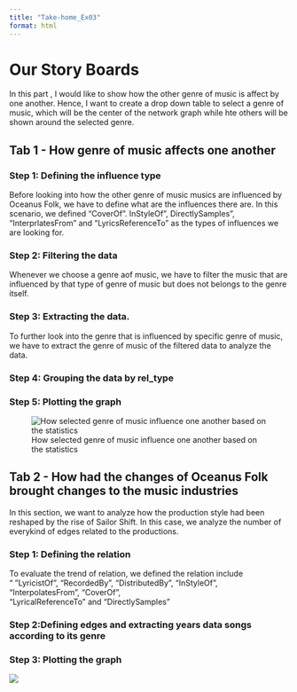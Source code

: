 ```yaml
---
title: "Take-home_Ex03"
format: html
---
```


# Our Story Boards

In this part , I would like to show how the other genre of music is affect by one another. Hence, I want to create a drop down table to select a genre of music, which will be the center of the network graph while hte others will be shown around the selected genre.

## Tab 1 - How genre of music affects one another

### Step 1: Defining the influence type

Before looking into how the other genre of music musics are influenced by Oceanus Folk, we have to define what are the influences there are. In this scenario, we defined "CoverOf". InStyleOf", DirectlySamples", "InterprlatesFrom" and "LyricsReferenceTo" as the types of influences we are looking for.

### Step 2: Filtering the data

Whenever we choose a genre aof music, we have to filter the music that are influenced by that type of genre of music but does not belongs to the genre itself.

### Step 3: Extracting the data.

To further look into the genre that is influenced by specific genre of music, we have to extract the genre of music of the filtered data to analyze the data.

### Step 4: Grouping the data by rel_type

### Step 5: Plotting the graph

![How selected genre of music influence one another based on the statistics](images/螢幕擷取畫面%202025-06-14%20170434.png){fig-align="center"}

## Tab 2 - How had the changes of Oceanus Folk brought changes to the music industries

In this section, we want to analyze how the production style had been reshaped by the rise of Sailor Shift. In this case, we analyze the number of everykind of edges related to the productions.

### Step 1: Defining the relation

To evaluate the trend of relation, we defined the relation include " "LyricistOf", "RecordedBy", "DistributedBy", "InStyleOf", "InterpolatesFrom", "CoverOf",\
"LyricalReferenceTo" and "DirectlySamples"

### Step 2:Defining edges and extracting years data songs according to its genre

### Step 3: Plotting the graph

![](images/clipboard-2241938686.png)

